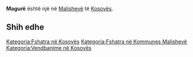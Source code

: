{{Fshat në 
 | Emri                = Magurë
 | EmriAlt                = 
 | NAME_SHORT_FORM=      
 | NAME_GENERIC=      
 | NAME_SORT_NAME_RO=      MAGURE
 | FULL_NAME_RO = Magurë
 | FULL_NAME_ND_RO=Magure
 | SORT_NAME_RG=MAGURE
 | FULL_NAME_RG=Magurë
 | FULL_NAME_ND_RG=Magure
 | SRP_NAME_SHORT_FORM=      
 | SRP_NAME_GENERIC=      
 | SRP_NAME_SORT_NAME_RO=      
 | SRP_FULL_NAME_RO = 
 | SRP_FULL_NAME_ND_RO=
 | SRP_SORT_NAME_RG=
 | SRP_FULL_NAME_RG=
 | SRP_FULL_NAME_ND_RG=
 | Emri (Rasa dhanore) = 
 | Figura              = 
 | Shteti              = Kosovo
 | Komuna              = Malishevë
 | Kodi postar         = 
 | Sipërfaqja          = 

 | Popullsia           = 

 | Regj. i popullsisë  = 
 | Dend. e popullsisë  = 
 | Faqja zyrtare       = 
 <!--- Koordinatat ----> 
 | Gjerësia            = 42.53936
 | Gjatësia            = 21.010228
 | Lartësia            = 
}}
'''Magurë''' është një [[]] në [[Malishevë]] të [[Kosovës]].

<!-- == Gjeografia == -->
<!-- == Historia == -->
<!-- == Demografia == -->
== Shih edhe ==
{{Komuna Malishevë}}
{{Kosovo-Administrata-Cung}}

[[Kategoria:Fshatra në Kosovës]]
[[Kategoria:Fshatra në Kommunes Malishevë]]
[[Kategoria:Vendbanime në Kosovës]]